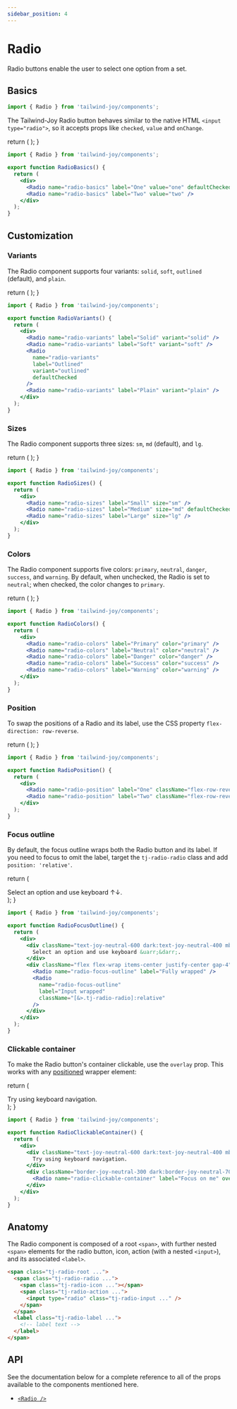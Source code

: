 ```yaml
---
sidebar_position: 4
---
```


# Radio

<AvailableFrom version="0.2.0" />

Radio buttons enable the user to select one option from a set.

## Basics

```jsx
import { Radio } from 'tailwind-joy/components';
```

The Tailwind-Joy Radio button behaves similar to the native HTML `<input type="radio">`, so it accepts props like `checked`, `value` and `onChange`.

  return (
    <DisplayStand>
      <Radio name="radio-basics" label="One" value="one" defaultChecked />
      <Radio name="radio-basics" label="Two" value="two" />
    </DisplayStand>
  );
}

<RadioBasics />

```jsx
import { Radio } from 'tailwind-joy/components';

export function RadioBasics() {
  return (
    <div>
      <Radio name="radio-basics" label="One" value="one" defaultChecked />
      <Radio name="radio-basics" label="Two" value="two" />
    </div>
  );
}
```

## Customization

### Variants

The Radio component supports four variants: `solid`, `soft`, `outlined` (default), and `plain`.

  return (
    <DisplayStand>
      <Radio name="radio-variants" label="Solid" variant="solid" />
      <Radio name="radio-variants" label="Soft" variant="soft" />
      <Radio
        name="radio-variants"
        label="Outlined"
        variant="outlined"
        defaultChecked
      />
      <Radio name="radio-variants" label="Plain" variant="plain" />
    </DisplayStand>
  );
}

<RadioVariants />

```jsx
import { Radio } from 'tailwind-joy/components';

export function RadioVariants() {
  return (
    <div>
      <Radio name="radio-variants" label="Solid" variant="solid" />
      <Radio name="radio-variants" label="Soft" variant="soft" />
      <Radio
        name="radio-variants"
        label="Outlined"
        variant="outlined"
        defaultChecked
      />
      <Radio name="radio-variants" label="Plain" variant="plain" />
    </div>
  );
}
```

### Sizes

The Radio component supports three sizes: `sm`, `md` (default), and `lg`.

  return (
    <DisplayStand>
      <Radio name="radio-sizes" label="Small" size="sm" />
      <Radio name="radio-sizes" label="Medium" size="md" defaultChecked />
      <Radio name="radio-sizes" label="Large" size="lg" />
    </DisplayStand>
  );
}

<RadioSizes />

```jsx
import { Radio } from 'tailwind-joy/components';

export function RadioSizes() {
  return (
    <div>
      <Radio name="radio-sizes" label="Small" size="sm" />
      <Radio name="radio-sizes" label="Medium" size="md" defaultChecked />
      <Radio name="radio-sizes" label="Large" size="lg" />
    </div>
  );
}
```

### Colors

The Radio component supports five colors: `primary`, `neutral`, `danger`, `success`, and `warning`.
By default, when unchecked, the Radio is set to `neutral`; when checked, the color changes to `primary`.

  return (
    <DisplayStand>
      <Radio name="radio-colors" label="Primary" color="primary" />
      <Radio name="radio-colors" label="Neutral" color="neutral" />
      <Radio name="radio-colors" label="Danger" color="danger" />
      <Radio name="radio-colors" label="Success" color="success" />
      <Radio name="radio-colors" label="Warning" color="warning" />
    </DisplayStand>
  );
}

<RadioColors />

```jsx
import { Radio } from 'tailwind-joy/components';

export function RadioColors() {
  return (
    <div>
      <Radio name="radio-colors" label="Primary" color="primary" />
      <Radio name="radio-colors" label="Neutral" color="neutral" />
      <Radio name="radio-colors" label="Danger" color="danger" />
      <Radio name="radio-colors" label="Success" color="success" />
      <Radio name="radio-colors" label="Warning" color="warning" />
    </div>
  );
}
```

### Position

To swap the positions of a Radio and its label, use the CSS property `flex-direction: row-reverse`.

  return (
    <DisplayStand>
      <Radio name="radio-position" label="One" className="flex-row-reverse" />
      <Radio name="radio-position" label="Two" className="flex-row-reverse" />
    </DisplayStand>
  );
}

<RadioPosition />

```jsx
import { Radio } from 'tailwind-joy/components';

export function RadioPosition() {
  return (
    <div>
      <Radio name="radio-position" label="One" className="flex-row-reverse" />
      <Radio name="radio-position" label="Two" className="flex-row-reverse" />
    </div>
  );
}
```

### Focus outline

By default, the focus outline wraps both the Radio button and its label.
If you need to focus to omit the label, target the `tj-radio-radio` class and add `position: 'relative'`.

  return (
    <DisplayStand>
      <div>
        <div className="text-joy-neutral-600 dark:text-joy-neutral-400 mb-4 text-sm font-semibold">
          Select an option and use keyboard &uarr;&darr;.
        </div>
        <div className="flex flex-wrap items-center justify-center gap-4">
          <Radio name="radio-focus-outline" label="Fully wrapped" />
          <Radio
            name="radio-focus-outline"
            label="Input wrapped"
            className="[&>.tj-radio-radio]:relative"
          />
        </div>
      </div>
    </DisplayStand>
  );
}

<RadioFocusOutline />

```jsx
import { Radio } from 'tailwind-joy/components';

export function RadioFocusOutline() {
  return (
    <div>
      <div className="text-joy-neutral-600 dark:text-joy-neutral-400 mb-4 text-sm font-semibold">
        Select an option and use keyboard &uarr;&darr;.
      </div>
      <div className="flex flex-wrap items-center justify-center gap-4">
        <Radio name="radio-focus-outline" label="Fully wrapped" />
        <Radio
          name="radio-focus-outline"
          label="Input wrapped"
          className="[&>.tj-radio-radio]:relative"
        />
      </div>
    </div>
  );
}
```

### Clickable container

To make the Radio button's container clickable, use the `overlay` prop.
This works with any [positioned](https://developer.mozilla.org/en-US/docs/Web/CSS/position#types_of_positioning) wrapper element:

  return (
    <DisplayStand>
      <div>
        <div className="text-joy-neutral-600 dark:text-joy-neutral-400 mb-4 text-sm font-semibold">
          Try using keyboard navigation.
        </div>
        <div className="border-joy-neutral-300 dark:border-joy-neutral-700 bg-joy-neutral-50 dark:bg-joy-neutral-900 relative flex rounded-lg border border-solid p-4 [--unstable_actionRadius:calc(8px-var(--variant-borderWidth,0px))]">
          <Radio name="radio-clickable-container" label="Focus on me" overlay />
        </div>
      </div>
    </DisplayStand>
  );
}

<RadioClickableContainer />

```jsx
import { Radio } from 'tailwind-joy/components';

export function RadioClickableContainer() {
  return (
    <div>
      <div className="text-joy-neutral-600 dark:text-joy-neutral-400 mb-4 text-sm font-semibold">
        Try using keyboard navigation.
      </div>
      <div className="border-joy-neutral-300 dark:border-joy-neutral-700 bg-joy-neutral-50 dark:bg-joy-neutral-900 relative flex rounded-lg border border-solid p-4 [--unstable_actionRadius:calc(8px-var(--variant-borderWidth,0px))]">
        <Radio name="radio-clickable-container" label="Focus on me" overlay />
      </div>
    </div>
  );
}
```

## Anatomy

The Radio component is composed of a root `<span>`, with further nested `<span>` elements for the radio button, icon, action (with a nested `<input>`), and its associated `<label>`.

```html
<span class="tj-radio-root ...">
  <span class="tj-radio-radio ...">
    <span class="tj-radio-icon ..."></span>
    <span class="tj-radio-action ...">
      <input type="radio" class="tj-radio-input ..." />
    </span>
  </span>
  <label class="tj-radio-label ...">
    <!-- label text -->
  </label>
</span>
```

## API

See the documentation below for a complete reference to all of the props available to the components mentioned here.

- [`<Radio />`](../apis/radio)
